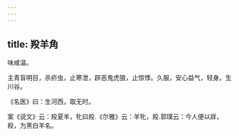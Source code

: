 ```yaml
---
---
---
```

title: 羖羊角
---



味咸温。

主青盲明目，杀疥虫，止寒泄，辟恶鬼虎狼，止惊悸。久服，安心益气，轻身。生川谷。

《名医》曰：生河西，取无时。

案《说文》云：羖夏羊，牝曰羖.《尔雅》云：羊牝，羖.郭璞云：今人便以牂，羖，为黑白羊名。